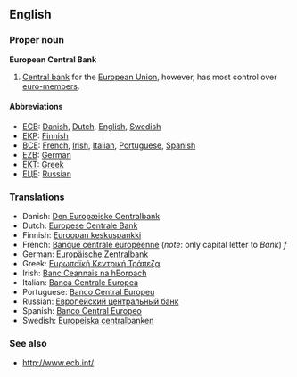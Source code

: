 {{Wikipedia}}
==English==

===Proper noun===
'''European Central Bank'''
#[[Central bank]] for the [[European Union]], however, has most control over [[euro-members]].

====Abbreviations====
*[[ECB]]: [[Danish]], [[Dutch]], [[English]], [[Swedish]]
*[[EKP]]: [[Finnish]]
*[[BCE]]: [[French]], [[Irish]], [[Italian]], [[Portuguese]], [[Spanish]]
*[[EZB]]: [[German]]
*[[ΕΚΤ]]: [[Greek]]
*[[ЕЦБ]]: [[Russian]]

===Translations===
*Danish: [[Den Europæiske Centralbank]]
*Dutch: [[Europese Centrale Bank]]
*Finnish: [[Euroopan keskuspankki]]
*French: [[Banque centrale européenne]] (''note'': only capital letter to ''Bank'') ''f''
*German: [[Europäische Zentralbank]]
*Greek: [[Ευρωπαϊκή Κεντρική Τράπεζα]]
*Irish: [[Banc Ceannais na hEorpach]]
*Italian: [[Banca Centrale Europea]]
*Portuguese: [[Banco Central Europeu]]
*Russian: [[Европейский центральный банк]]
*Spanish: [[Banco Central Europeo]]
*Swedish: [[Europeiska centralbanken]]

===See also===
*http://www.ecb.int/